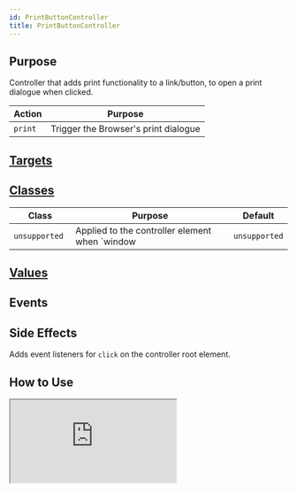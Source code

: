 ```yaml
---
id: PrintButtonController
title: PrintButtonController
---
```




## Purpose

Controller that adds print functionality to a link/button, to open a print dialogue when clicked.

| Action | Purpose |
| --- | --- |
| `print` | Trigger the Browser's print dialogue |


## [Targets](https://stimulus.hotwire.dev/reference/targets)
<NoTargets/>

## [Classes](https://stimulus.hotwire.dev/reference/classes)

| Class | Purpose | Default |
| --- | --- | --- |
| `unsupported ` | Applied to the controller element when `window | `unsupported` |

## [Values](https://stimulus.hotwire.dev/reference/values)
<NoValues/>

## Events
<NoEvents/>

## Side Effects

Adds event listeners for `click` on the controller root element.


## How to Use

<iframe
  src="https://codesandbox.io/embed/printbuttoncontroller-9y5c7?fontsize=14&hidenavigation=1&theme=dark"
  style={{width: "100%", height: "500px", border: "0", borderRadius: "4px", overflow: "hidden"}}
  sandbox="allow-forms allow-modals allow-popups allow-presentation allow-same-origin allow-scripts"
/>

